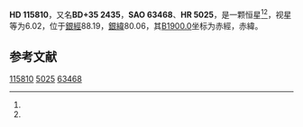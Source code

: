 {{Starbox begin
| name = HD 115810
}}
{{Starbox observe
| epoch = [[J2000.0|J2000.0]]
| constell = {{星座名待查}}<ref name=SIMBAD>{{cite web
 | url=http://simbad.u-strasbg.fr/simbad/sim-id?Ident=HR+5025
 | title =Pulsating variable Star
 | publisher=Centre de Données astronomiques de Strasbourg
 | work=SIMBAD
 | accessdate=2012-07-13}}</ref><ref name=DATA>{{cite web
 | url=http://vizier.u-strasbg.fr/viz-bin/VizieR-5?-out.add=.&-source=5050&-corr=PK=HR&-out.max=9999&HR=5025
 | title=VizieR Detailed Page
 | accessdate=2012-07-13
 | archive-date=2016-03-04
 | archive-url=https://web.archive.org/web/20160304235350/http://vizier.u-strasbg.fr/viz-bin/VizieR-5?-out.add=.&-source=5050&-corr=PK=HR&-out.max=9999&HR=5025
 | dead-url=no
 }}</ref>
| 星官 = 
| ra = {{RA|13|19|4.2}}<ref name=SIMBAD /><ref name=DATA />
| dec = {{DEC|+35|7|41}}<ref name=SIMBAD /><ref name=DATA />
| appmag_v = 6.02<ref name=SIMBAD /><ref name=DATA />
}}
{{Starbox character
| class = F0IV<ref name=SIMBAD /><ref name=DATA />
| b-v = 0.24<ref name=SIMBAD /><ref name=DATA />
| u-b = <ref name=SIMBAD /><ref name=DATA />
| r-i = <ref name=SIMBAD /><ref name=DATA />
| variable = 
}}
{{Starbox astrometry
| radial_v = 
| prop_mo_ra = -2
| parallax = 
| p_error = 
}}
{{Starbox catalog
| names =BD+35 2435，[[SAO星表|SAO]] 63468，[[HD星表|HD]] 115810，[[HR星表|HR]] 5025}}
{{Starbox reference |Simbad=HR+5025}}
{{Starbox end}}

'''HD 115810'''，又名'''BD+35 2435'''，'''SAO 63468'''、'''HR 5025'''，是一颗恒星<ref name=SIMBAD /><ref name=DATA />，视星等为6.02，位于[[銀道座標系|銀經]]88.19，[[銀道座標系|銀緯]]80.06，其[[B1900.0|B1900.0]]坐标为赤經{{RA|13|14|28.3}}，赤緯{{DEC|+35|80.06|12}}。

== 参考文献 ==
{{reflist}}

{{star-stub}}

[[Category:HD和HDE天體|115810]]
[[Category:HR天體|5025]]
[[Category:SAO天體|63468]]